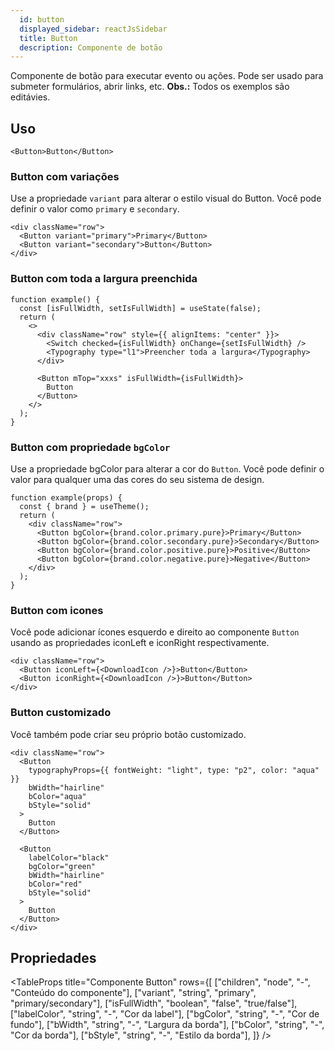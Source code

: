 ```yaml
---
  id: button
  displayed_sidebar: reactJsSidebar
  title: Button
  description: Componente de botão
---
```



Componente de botão para executar evento ou ações. Pode ser usado para submeter formulários, abrir links, etc.
**Obs.:** Todos os exemplos são editávies.

<Tabs groupId='button-component'>
<TabItem value='Uso' label='Uso'>

## Uso

```tsx live
<Button>Button</Button>
```

### Button com variações

Use a propriedade `variant` para alterar o estilo visual do Button. Você pode definir o valor como `primary` e `secondary`.

```tsx live
<div className="row">
  <Button variant="primary">Primary</Button>
  <Button variant="secondary">Button</Button>
</div>
```

### Button com toda a largura preenchida

```tsx live
function example() {
  const [isFullWidth, setIsFullWidth] = useState(false);
  return (
    <>
      <div className="row" style={{ alignItems: "center" }}>
        <Switch checked={isFullWidth} onChange={setIsFullWidth} />
        <Typography type="l1">Preencher toda a largura</Typography>
      </div>

      <Button mTop="xxxs" isFullWidth={isFullWidth}>
        Button
      </Button>
    </>
  );
}
```

### Button com propriedade `bgColor`

Use a propriedade bgColor para alterar a cor do `Button`. Você pode definir o valor para qualquer uma das cores do seu sistema de design.

```tsx live
function example(props) {
  const { brand } = useTheme();
  return (
    <div className="row">
      <Button bgColor={brand.color.primary.pure}>Primary</Button>
      <Button bgColor={brand.color.secondary.pure}>Secondary</Button>
      <Button bgColor={brand.color.positive.pure}>Positive</Button>
      <Button bgColor={brand.color.negative.pure}>Negative</Button>
    </div>
  );
}
```

### Button com icones

Você pode adicionar ícones esquerdo e direito ao componente `Button` usando as propriedades iconLeft e iconRight respectivamente.

```tsx live
<div className="row">
  <Button iconLeft={<DownloadIcon />}>Button</Button>
  <Button iconRight={<DownloadIcon />}>Button</Button>
</div>
```

### Button customizado

Você também pode criar seu próprio botão customizado.

```tsx live
<div className="row">
  <Button
    typographyProps={{ fontWeight: "light", type: "p2", color: "aqua" }}
    bWidth="hairline"
    bColor="aqua"
    bStyle="solid"
  >
    Button
  </Button>

  <Button
    labelColor="black"
    bgColor="green"
    bWidth="hairline"
    bColor="red"
    bStyle="solid"
  >
    Button
  </Button>
</div>
```

</TabItem>

<TabItem value='Propriedades' label='Propriedades'>

## Propriedades

<TableProps
  title="Componente Button"
  rows={[
    ["children", "node", "-", "Conteúdo do componente"],
    ["variant", "string", "primary", "primary/secondary"],
    ["isFullWidth", "boolean", "false", "true/false"],
    ["labelColor", "string", "-", "Cor da label"],
    ["bgColor", "string", "-", "Cor de fundo"],
    ["bWidth", "string", "-", "Largura da borda"],
    ["bColor", "string", "-", "Cor da borda"],
    ["bStyle", "string", "-", "Estilo da borda"],
  ]}
/>

</TabItem>
</Tabs>
